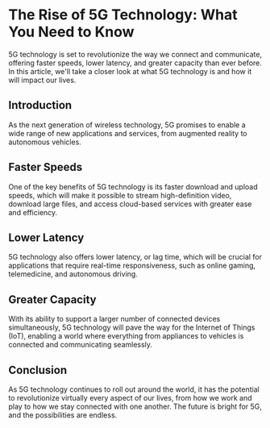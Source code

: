# The Rise of 5G Technology: What You Need to Know

5G technology is set to revolutionize the way we connect and communicate, offering faster speeds, lower latency, and greater capacity than ever before. In this article, we'll take a closer look at what 5G technology is and how it will impact our lives.

## Introduction

As the next generation of wireless technology, 5G promises to enable a wide range of new applications and services, from augmented reality to autonomous vehicles.

## Faster Speeds

One of the key benefits of 5G technology is its faster download and upload speeds, which will make it possible to stream high-definition video, download large files, and access cloud-based services with greater ease and efficiency.

## Lower Latency

5G technology also offers lower latency, or lag time, which will be crucial for applications that require real-time responsiveness, such as online gaming, telemedicine, and autonomous driving.

## Greater Capacity

With its ability to support a larger number of connected devices simultaneously, 5G technology will pave the way for the Internet of Things (IoT), enabling a world where everything from appliances to vehicles is connected and communicating seamlessly.

## Conclusion

As 5G technology continues to roll out around the world, it has the potential to revolutionize virtually every aspect of our lives, from how we work and play to how we stay connected with one another. The future is bright for 5G, and the possibilities are endless.
